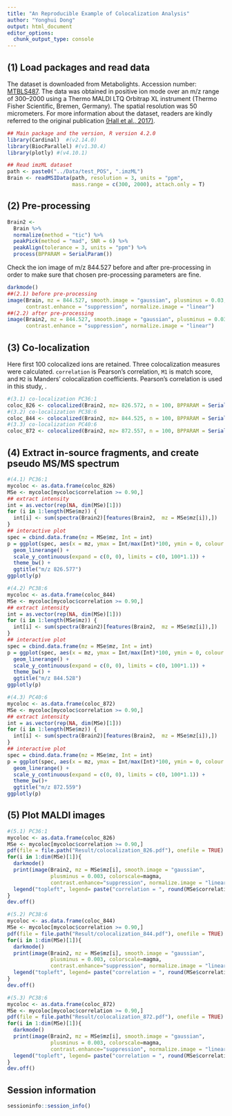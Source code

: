 ```yaml
---
title: "An Reproducible Example of Colocalization Analysis"
author: "Yonghui Dong"
output: html_document
editor_options: 
  chunk_output_type: console
---
```


## (1) Load packages and read data

The dataset is downloaded from Metabolights. Accession number: [MTBLS487](<https://www.ebi.ac.uk/metabolights/MTBLS487/descriptors>). The data was obtained in positive ion mode over an m/z range of 300–2000 using a Thermo MALDI LTQ Orbitrap XL instrument (Thermo Fisher Scientific, Bremen, Germany). The spatial resolution was 50 micrometers. For more information about the dataset, readers are kindly referred to the original publication [(Hall et al., 2017)](https://link.springer.com/article/10.1007%2Fs11306-017-1252-5).

```r
## Main package and the version, R version 4.2.0
library(Cardinal)  #(v2.14.0)
library(BiocParallel) #(v1.30.4)
library(plotly) #(v4.10.1)

## Read imzML dataset
path <- paste0("../Data/test_POS", ".imzML")
Brain <- readMSIData(path, resolution = 3, units = "ppm", 
                     mass.range = c(300, 2000), attach.only = T)
```

## (2) Pre-processing

```r
Brain2 <- 
  Brain %>%
  normalize(method = "tic") %>%
  peakPick(method = "mad", SNR = 6) %>%
  peakAlign(tolerance = 3, units = "ppm") %>%
  process(BPPARAM = SerialParam())
```

Check the ion image of m/z 844.527 before and after pre-processing in order to make sure that chosen pre-processing parameters are fine.

```r
darkmode()
##(2.1) before pre-processing
image(Brain, mz = 844.527, smooth.image = "gaussian", plusminus = 0.03, colorscale = magma,
      contrast.enhance = "suppression", normalize.image = "linear")
##(2.2) after pre-processing
image(Brain2, mz = 844.527, smooth.image = "gaussian", plusminus = 0.03, colorscale = magma,
      contrast.enhance = "suppression", normalize.image = "linear")
```

## (3) Co-localization

Here first 100 colocalized ions are retained. Three colocalization measures were calculated. `correlation` is Pearson's correlation, `M1` is match score, and `M2` is Manders' colocalization coefficients. Pearson's correlation is used in this study, .

```r
#(3.1) co-localization PC36:1
coloc_826 <- colocalized(Brain2, mz= 826.572, n = 100, BPPARAM = SerialParam())
#(3.2) co-localization PC38:6
coloc_844 <- colocalized(Brain2, mz= 844.525, n = 100, BPPARAM = SerialParam())
#(3.3) co-localization PC40:6
coloc_872 <- colocalized(Brain2, mz= 872.557, n = 100, BPPARAM = SerialParam())
```

## (4) Extract in-source fragments, and create pseudo MS/MS spectrum

```r
#(4.1) PC36:1
mycoloc <- as.data.frame(coloc_826)
MSe <- mycoloc[mycoloc$correlation >= 0.90,]
## extract intensity
int = as.vector(rep(NA, dim(MSe)[1]))
for (i in 1:length(MSe$mz)) {
  int[i] <- sum(spectra(Brain2)[features(Brain2,  mz = MSe$mz[i]),])
}
## interactive plot
spec = cbind.data.frame(mz = MSe$mz, Int = int)
p = ggplot(spec, aes(x = mz, ymax = Int/max(Int)*100, ymin = 0, colour = "red")) +
  geom_linerange() +
  scale_y_continuous(expand = c(0, 0), limits = c(0, 100*1.1)) +
  theme_bw() +
  ggtitle("m/z 826.577")
ggplotly(p)

#(4.2) PC38:6
mycoloc <- as.data.frame(coloc_844)
MSe <- mycoloc[mycoloc$correlation >= 0.90,]
## extract intensity
int = as.vector(rep(NA, dim(MSe)[1]))
for (i in 1:length(MSe$mz)) {
  int[i] <- sum(spectra(Brain2)[features(Brain2,  mz = MSe$mz[i]),])
}
## interactive plot
spec = cbind.data.frame(mz = MSe$mz, Int = int)
p = ggplot(spec, aes(x = mz, ymax = Int/max(Int)*100, ymin = 0, colour = "red")) +
  geom_linerange() +
  scale_y_continuous(expand = c(0, 0), limits = c(0, 100*1.1)) +
  theme_bw() +
  ggtitle("m/z 844.528")
ggplotly(p)

#(4.3) PC40:6
mycoloc <- as.data.frame(coloc_872)
MSe <- mycoloc[mycoloc$correlation >= 0.90,]
## extract intensity
int = as.vector(rep(NA, dim(MSe)[1]))
for (i in 1:length(MSe$mz)) {
  int[i] <- sum(spectra(Brain2)[features(Brain2,  mz = MSe$mz[i]),])
}
## interactive plot
spec = cbind.data.frame(mz = MSe$mz, Int = int)
p = ggplot(spec, aes(x = mz, ymax = Int/max(Int)*100, ymin = 0, colour = "red")) +
  geom_linerange() +
  scale_y_continuous(expand = c(0, 0), limits = c(0, 100*1.1)) +
  theme_bw()+
  ggtitle("m/z 872.559")
ggplotly(p)
```

## (5) Plot MALDI images

```r
#(5.1) PC36:1
mycoloc <- as.data.frame(coloc_826)
MSe <- mycoloc[mycoloc$correlation >= 0.90,]
pdf(file = file.path("Result/colocalization_826.pdf"), onefile = TRUE)
for(i in 1:dim(MSe)[1]){
  darkmode()
  print(image(Brain2, mz = MSe$mz[i], smooth.image = "gaussian", 
              plusminus = 0.003, colorscale=magma, 
              contrast.enhance="suppression", normalize.image = "linear"))
  legend("topleft", legend= paste("correlation = ", round(MSe$correlation[i], 2)))
}
dev.off()

#(5.2) PC38:6
mycoloc <- as.data.frame(coloc_844)
MSe <- mycoloc[mycoloc$correlation >= 0.90,]
pdf(file = file.path("Result/colocalization_844.pdf"), onefile = TRUE)
for(i in 1:dim(MSe)[1]){
  darkmode()
  print(image(Brain2, mz = MSe$mz[i], smooth.image = "gaussian", 
              plusminus = 0.003, colorscale=magma, 
              contrast.enhance="suppression", normalize.image = "linear"))
  legend("topleft", legend= paste("correlation = ", round(MSe$correlation[i], 2)))
}
dev.off()

#(5.3) PC38:6
mycoloc <- as.data.frame(coloc_872)
MSe <- mycoloc[mycoloc$correlation >= 0.90,]
pdf(file = file.path("Result/colocalization_872.pdf"), onefile = TRUE)
for(i in 1:dim(MSe)[1]){
  darkmode()
  print(image(Brain2, mz = MSe$mz[i], smooth.image = "gaussian", 
              plusminus = 0.003, colorscale=magma, 
              contrast.enhance="suppression", normalize.image = "linear"))
  legend("topleft", legend= paste("correlation = ", round(MSe$correlation[i], 2)))
}
dev.off()
```

## Session information
```r
sessioninfo::session_info()
```




